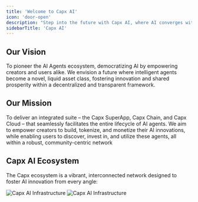 ```yaml
---
title: 'Welcome to Capx AI'
icon: 'door-open'
description: "Step into the future with Capx AI, where AI converges with DeFi to create a new paradigm for AI development, ownership, and interaction. We are building a world where AI agents are not just tools, but tradable, investable, and governable assets, transforming AI from a service into a tangible asset class."
sidebarTitle: 'Capx AI'
---
```


## Our Vision
To pioneer the AI Agents ecosystem, democratizing AI by empowering creators and users alike. We envision a future where intelligent agents become a novel, liquid asset class, fostering innovation and shared prosperity within a decentralized and transparent framework.

## Our Mission
To deliver an integrated suite – the Capx SuperApp, Capx Chain, and Capx Cloud – that seamlessly facilitates the entire lifecycle of AI agents. We aim to empower creators to build, tokenize, and monetize their AI innovations, while enabling users to discover, invest in, and utilize these agents, all within a robust, community-centric network

## Capx AI Ecosystem
The Capx ecosystem is a vibrant, interconnected network designed to foster AI innovation from every angle:

<img
  className="hidden dark:block"
  src="/images/Capx-Ai-Infrastructure.png"
  alt="Capx AI Infrastructure"
  about='Capx AI Infrastructure'
/>
<img
  className="block dark:hidden"
  src="/images/Capx-Ai-Infrastructure.png"
  alt="Capx AI Infrastructure"
  about='Capx AI Infrastructure'
/>